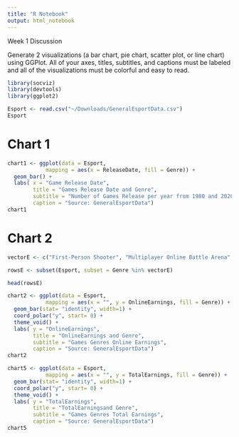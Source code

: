```yaml
---
title: "R Notebook"
output: html_notebook
---
```


Week 1 Discussion

Generate 2 visualizations (a bar chart, pie chart, scatter plot, or line chart) using GGPlot. All of your axes, titles, subtitles, and captions must be labeled and all of the visualizations must be colorful and easy to read.

```r
library(socviz)
library(devtools)
library(ggplot2)
```

```r
Esport <- read.csv("~/Downloads/GeneralEsportData.csv")
Esport
```

# Chart 1
```r
chart1 <- ggplot(data = Esport,
            mapping = aes(x = ReleaseDate, fill = Genre)) +
  geom_bar() +
  labs( x = "Game Release Date",
        title = "Games Release Date and Genre",
        subtitle = "Number of Games Release per year from 1980 and 2020",
        caption = "Source: GeneralEsportData")
chart1
```


# Chart 2

```r
vectorE <- c("First-Person Shooter", "Multiplayer Online Battle Arena", "Battle Royale", "Strategy")

rowsE <- subset(Esport, subset = Genre %in% vectorE)

head(rowsE)
```



```r
chart2 <- ggplot(data = Esport,
            mapping = aes(x = "", y = OnlineEarnings, fill = Genre)) +
  geom_bar(stat= "identity", width=1) +
  coord_polar("y", start= 0) + 
  theme_void() +
  labs( y = "OnlineEarnings",
        title = "OnlineEarnings and Genre",
        subtitle = "Games Genres Online Earnings",
        caption = "Source: GeneralEsportData")
chart2
```


```r
chart5 <- ggplot(data = Esport,
            mapping = aes(x = "", y = TotalEarnings, fill = Genre)) +
  geom_bar(stat= "identity", width=1) +
  coord_polar("y", start= 0) + 
  theme_void() +
  labs( y = "TotalEarnings",
        title = "TotalEarningsand Genre",
        subtitle = "Games Genres Total Earnings",
        caption = "Source: GeneralEsportData")
chart5
```




